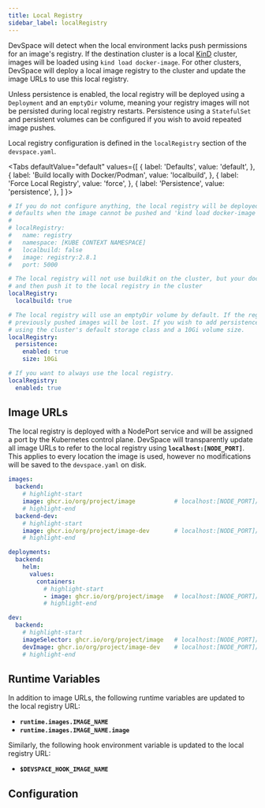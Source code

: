 ```yaml
---
title: Local Registry
sidebar_label: localRegistry
---
```



DevSpace will detect when the local environment lacks push permissions for an image's registry. If the destination cluster is a local [KinD](https://kind.sigs.k8s.io/) cluster, images will be loaded using `kind load docker-image`. For other clusters, DevSpace will deploy a local image registry to the cluster and update the image URLs to use this local registry.

Unless persistence is enabled, the local registry will be deployed using a `Deployment` and an `emptyDir` volume, meaning your registry images will not be persisted during local registry restarts. Persistence using a `StatefulSet` and persistent volumes can be configured if you wish to avoid repeated image pushes.

Local registry configuration is defined in the `localRegistry` section of the `devspace.yaml`.

<Tabs
    defaultValue="default"
    values={[
        { label: 'Defaults', value: 'default', },
        { label: 'Build locally with Docker/Podman', value: 'localbuild', },
        { label: 'Force Local Registry', value: 'force', },
        { label: 'Persistence', value: 'persistence', },
    ]
    }>
<TabItem value="default">

```yaml
# If you do not configure anything, the local registry will be deployed with the following
# defaults when the image cannot be pushed and 'kind load docker-image' cannot be used.
# 
# localRegistry:
#   name: registry
#   namespace: [KUBE CONTEXT NAMESPACE]
#   localbuild: false
#   image: registry:2.8.1
#   port: 5000
```

</TabItem>
<TabItem value="localbuild">

```yaml
# The local registry will not use buildkit on the cluster, but your docker/podman daemon
# and then push it to the local registry in the cluster
localRegistry:
  localbuild: true
```

</TabItem>
<TabItem value="persistence">

```yaml
# The local registry will use an emptyDir volume by default. If the registry is restarted all
# previously pushed images will be lost. If you wish to add persistence, here is an example
# using the cluster's default storage class and a 10Gi volume size.
localRegistry:
  persistence:
    enabled: true
    size: 10Gi
```

</TabItem>
<TabItem value="force">

```yaml
# If you want to always use the local registry.
localRegistry:
  enabled: true
```

</TabItem>
</Tabs>

## Image URLs
The local registry is deployed with a NodePort service and will be assigned a port by the Kubernetes control plane. DevSpace will transparently update all image URLs to refer to the local registry using **`localhost:[NODE_PORT]`**. This applies to every location the image is used, however no modifications will be saved to the `devspace.yaml` on disk.

```yaml title=devspace.yaml
images:
  backend:
    # highlight-start
    image: ghcr.io/org/project/image           # localhost:[NODE_PORT]/org/project/image
    # highlight-end
  backend-dev:
    # highlight-start
    image: ghcr.io/org/project/image-dev       # localhost:[NODE_PORT]/org/project/image-dev
    # highlight-end

deployments:
  backend:
    helm:
      values:
        containers:
          # highlight-start
          - image: ghcr.io/org/project/image   # localhost:[NODE_PORT]/org/project/image
          # highlight-end

dev:
  backend:
    # highlight-start
    imageSelector: ghcr.io/org/project/image   # localhost:[NODE_PORT]/org/project/image
    devImage: ghcr.io/org/project/image-dev    # localhost:[NODE_PORT]/org/project/image-dev
    # highlight-end
```

## Runtime Variables
In addition to image URLs, the following runtime variables are updated to the local registry URL:
- **`runtime.images.IMAGE_NAME`**
- **`runtime.images.IMAGE_NAME.image`**

Similarly, the following hook environment variable is updated to the local registry URL:
- **`$DEVSPACE_HOOK_IMAGE_NAME`**

## Configuration

<ConfigPartial/>
